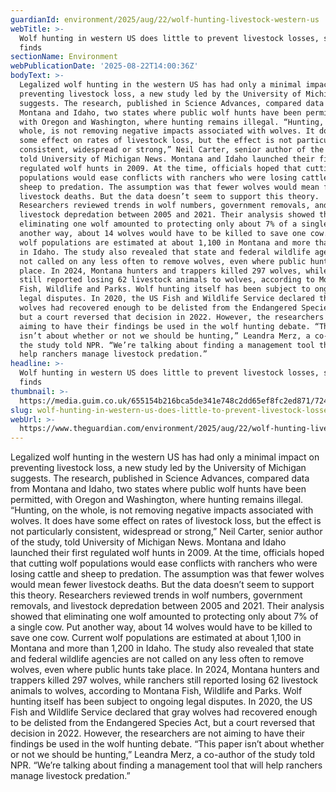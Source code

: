 ```yaml
---
guardianId: environment/2025/aug/22/wolf-hunting-livestock-western-us
webTitle: >-
  Wolf hunting in western US does little to prevent livestock losses, study
  finds
sectionName: Environment
webPublicationDate: '2025-08-22T14:00:36Z'
bodyText: >-
  Legalized wolf hunting in the western US has had only a minimal impact on
  preventing livestock loss, a new study led by the University of Michigan
  suggests. The research, published in Science Advances, compared data from
  Montana and Idaho, two states where public wolf hunts have been permitted,
  with Oregon and Washington, where hunting remains illegal. “Hunting, on the
  whole, is not removing negative impacts associated with wolves. It does have
  some effect on rates of livestock loss, but the effect is not particularly
  consistent, widespread or strong,” Neil Carter, senior author of the study,
  told University of Michigan News. Montana and Idaho launched their first
  regulated wolf hunts in 2009. At the time, officials hoped that cutting wolf
  populations would ease conflicts with ranchers who were losing cattle and
  sheep to predation. The assumption was that fewer wolves would mean fewer
  livestock deaths. But the data doesn’t seem to support this theory.
  Researchers reviewed trends in wolf numbers, government removals, and
  livestock depredation between 2005 and 2021. Their analysis showed that
  eliminating one wolf amounted to protecting only about 7% of a single cow. Put
  another way, about 14 wolves would have to be killed to save one cow. Current
  wolf populations are estimated at about 1,100 in Montana and more than 1,200
  in Idaho. The study also revealed that state and federal wildlife agencies are
  not called on any less often to remove wolves, even where public hunts take
  place. In 2024, Montana hunters and trappers killed 297 wolves, while ranchers
  still reported losing 62 livestock animals to wolves, according to Montana
  Fish, Wildlife and Parks. Wolf hunting itself has been subject to ongoing
  legal disputes. In 2020, the US Fish and Wildlife Service declared that gray
  wolves had recovered enough to be delisted from the Endangered Species Act,
  but a court reversed that decision in 2022. However, the researchers are not
  aiming to have their findings be used in the wolf hunting debate. “This paper
  isn’t about whether or not we should be hunting,” Leandra Merz, a co-author of
  the study told NPR. “We’re talking about finding a management tool that will
  help ranchers manage livestock predation.”
headline: >-
  Wolf hunting in western US does little to prevent livestock losses, study
  finds
thumbnail: >-
  https://media.guim.co.uk/655154b216bca5de341e748c2dd65ef8fc2ed871/724_0_7211_5773/500.jpg
slug: wolf-hunting-in-western-us-does-little-to-prevent-livestock-losses-study-finds
webUrl: >-
  https://www.theguardian.com/environment/2025/aug/22/wolf-hunting-livestock-western-us
---
```

Legalized wolf hunting in the western US has had only a minimal impact on preventing livestock loss, a new study led by the University of Michigan suggests. The research, published in Science Advances, compared data from Montana and Idaho, two states where public wolf hunts have been permitted, with Oregon and Washington, where hunting remains illegal. “Hunting, on the whole, is not removing negative impacts associated with wolves. It does have some effect on rates of livestock loss, but the effect is not particularly consistent, widespread or strong,” Neil Carter, senior author of the study, told University of Michigan News. Montana and Idaho launched their first regulated wolf hunts in 2009. At the time, officials hoped that cutting wolf populations would ease conflicts with ranchers who were losing cattle and sheep to predation. The assumption was that fewer wolves would mean fewer livestock deaths. But the data doesn’t seem to support this theory. Researchers reviewed trends in wolf numbers, government removals, and livestock depredation between 2005 and 2021. Their analysis showed that eliminating one wolf amounted to protecting only about 7% of a single cow. Put another way, about 14 wolves would have to be killed to save one cow. Current wolf populations are estimated at about 1,100 in Montana and more than 1,200 in Idaho. The study also revealed that state and federal wildlife agencies are not called on any less often to remove wolves, even where public hunts take place. In 2024, Montana hunters and trappers killed 297 wolves, while ranchers still reported losing 62 livestock animals to wolves, according to Montana Fish, Wildlife and Parks. Wolf hunting itself has been subject to ongoing legal disputes. In 2020, the US Fish and Wildlife Service declared that gray wolves had recovered enough to be delisted from the Endangered Species Act, but a court reversed that decision in 2022. However, the researchers are not aiming to have their findings be used in the wolf hunting debate. “This paper isn’t about whether or not we should be hunting,” Leandra Merz, a co-author of the study told NPR. “We’re talking about finding a management tool that will help ranchers manage livestock predation.”
